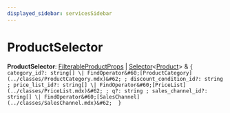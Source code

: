 ```yaml
---
displayed_sidebar: servicesSidebar
---
```



# ProductSelector

 **ProductSelector**: [FilterableProductProps](../classes/FilterableProductProps.mdx) \| [Selector](Selector.mdx)&#60;[Product](../classes/Product.mdx)&#62; & ``{ category_id?: string[] \| FindOperator&#60;[ProductCategory](../classes/ProductCategory.mdx)&#62; ; discount_condition_id?: string ; price_list_id?: string[] \| FindOperator&#60;[PriceList](../classes/PriceList.mdx)&#62; ; q?: string ; sales_channel_id?: string[] \| FindOperator&#60;[SalesChannel](../classes/SalesChannel.mdx)&#62;  }``
